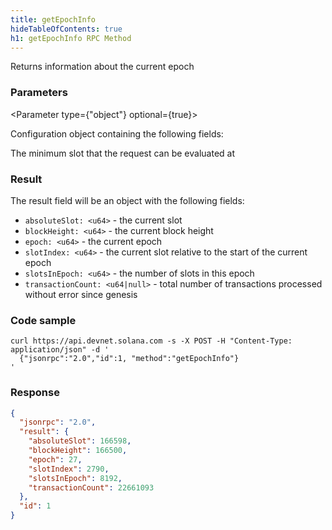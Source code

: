 ```yaml
---
title: getEpochInfo
hideTableOfContents: true
h1: getEpochInfo RPC Method
---
```


Returns information about the current epoch

<DocSideBySide>

<DocLeftSide>

### Parameters

<Parameter type={"object"} optional={true}>

Configuration object containing the following fields:

<Field
  name="commitment"
  type="string"
  optional={true}
  href="/docs/rpc/index.mdx#configuring-state-commitment"
/>

<Field name="minContextSlot" type="number" optional={true}>
  The minimum slot that the request can be evaluated at
</Field>

</Parameter>

### Result

The result field will be an object with the following fields:

- `absoluteSlot: <u64>` - the current slot
- `blockHeight: <u64>` - the current block height
- `epoch: <u64>` - the current epoch
- `slotIndex: <u64>` - the current slot relative to the start of the current
  epoch
- `slotsInEpoch: <u64>` - the number of slots in this epoch
- `transactionCount: <u64|null>` - total number of transactions processed
  without error since genesis

</DocLeftSide>
<DocRightSide>

### Code sample

```shell
curl https://api.devnet.solana.com -s -X POST -H "Content-Type: application/json" -d '
  {"jsonrpc":"2.0","id":1, "method":"getEpochInfo"}
'
```

### Response

```json
{
  "jsonrpc": "2.0",
  "result": {
    "absoluteSlot": 166598,
    "blockHeight": 166500,
    "epoch": 27,
    "slotIndex": 2790,
    "slotsInEpoch": 8192,
    "transactionCount": 22661093
  },
  "id": 1
}
```

</DocRightSide>
</DocSideBySide>
